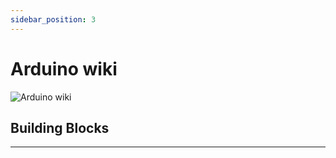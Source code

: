 ```yaml
---
sidebar_position: 3
---
```






# Arduino wiki

![Arduino wiki](./images/arduino-wiki.png)

## Building Blocks
---

<cardbox>
  <card
    href="./building-blocks/nezhaa-inventors-kit/"
    title="Nezhaa Inventors Kit"
    description=""
    img={nezhaa_inventors_kit_Icon}
  />
</cardbox>
